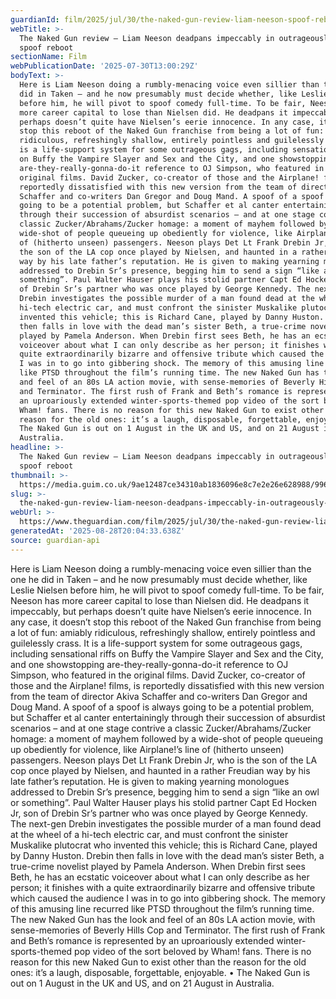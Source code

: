 ```yaml
---
guardianId: film/2025/jul/30/the-naked-gun-review-liam-neeson-spoof-reboot
webTitle: >-
  The Naked Gun review – Liam Neeson deadpans impeccably in outrageously amusing
  spoof reboot
sectionName: Film
webPublicationDate: '2025-07-30T13:00:29Z'
bodyText: >-
  Here is Liam Neeson doing a rumbly-menacing voice even sillier than the one he
  did in Taken – and he now presumably must decide whether, like Leslie Nielsen
  before him, he will pivot to spoof comedy full-time. To be fair, Neeson has
  more career capital to lose than Nielsen did. He deadpans it impeccably, but
  perhaps doesn’t quite have Nielsen’s eerie innocence. In any case, it doesn’t
  stop this reboot of the Naked Gun franchise from being a lot of fun: amiably
  ridiculous, refreshingly shallow, entirely pointless and guilelessly crass. It
  is a life-support system for some outrageous gags, including sensational riffs
  on Buffy the Vampire Slayer and Sex and the City, and one showstopping
  are-they-really-gonna-do-it reference to OJ Simpson, who featured in the
  original films. David Zucker, co-creator of those and the Airplane! films, is
  reportedly dissatisfied with this new version from the team of director Akiva
  Schaffer and co-writers Dan Gregor and Doug Mand. A spoof of a spoof is always
  going to be a potential problem, but Schaffer et al canter entertainingly
  through their succession of absurdist scenarios – and at one stage contrive a
  classic Zucker/Abrahams/Zucker homage: a moment of mayhem followed by a
  wide-shot of people queueing up obediently for violence, like Airplane!’s line
  of (hitherto unseen) passengers. Neeson plays Det Lt Frank Drebin Jr, who is
  the son of the LA cop once played by Nielsen, and haunted in a rather Freudian
  way by his late father’s reputation. He is given to making yearning monologues
  addressed to Drebin Sr’s presence, begging him to send a sign “like an owl or
  something”. Paul Walter Hauser plays his stolid partner Capt Ed Hocken Jr, son
  of Drebin Sr’s partner who was once played by George Kennedy. The next-gen
  Drebin investigates the possible murder of a man found dead at the wheel of a
  hi-tech electric car, and must confront the sinister Muskalike plutocrat who
  invented this vehicle; this is Richard Cane, played by Danny Huston. Drebin
  then falls in love with the dead man’s sister Beth, a true-crime novelist
  played by Pamela Anderson. When Drebin first sees Beth, he has an ecstatic
  voiceover about what I can only describe as her person; it finishes with a
  quite extraordinarily bizarre and offensive tribute which caused the audience
  I was in to go into gibbering shock. The memory of this amusing line recurred
  like PTSD throughout the film’s running time. The new Naked Gun has the look
  and feel of an 80s LA action movie, with sense-memories of Beverly Hills Cop
  and Terminator. The first rush of Frank and Beth’s romance is represented by
  an uproariously extended winter-sports-themed pop video of the sort beloved by
  Wham! fans. There is no reason for this new Naked Gun to exist other than the
  reason for the old ones: it’s a laugh, disposable, forgettable, enjoyable. •
  The Naked Gun is out on 1 August in the UK and US, and on 21 August in
  Australia.
headline: >-
  The Naked Gun review – Liam Neeson deadpans impeccably in outrageously amusing
  spoof reboot
thumbnail: >-
  https://media.guim.co.uk/9ae12487ce34310ab1836096e8c7e2e26e628988/996_0_2144_1716/500.jpg
slug: >-
  the-naked-gun-review-liam-neeson-deadpans-impeccably-in-outrageously-amusing-spoof-reboot
webUrl: >-
  https://www.theguardian.com/film/2025/jul/30/the-naked-gun-review-liam-neeson-spoof-reboot
generatedAt: '2025-08-28T20:04:33.638Z'
source: guardian-api
---
```

Here is Liam Neeson doing a rumbly-menacing voice even sillier than the one he did in Taken – and he now presumably must decide whether, like Leslie Nielsen before him, he will pivot to spoof comedy full-time. To be fair, Neeson has more career capital to lose than Nielsen did. He deadpans it impeccably, but perhaps doesn’t quite have Nielsen’s eerie innocence. In any case, it doesn’t stop this reboot of the Naked Gun franchise from being a lot of fun: amiably ridiculous, refreshingly shallow, entirely pointless and guilelessly crass. It is a life-support system for some outrageous gags, including sensational riffs on Buffy the Vampire Slayer and Sex and the City, and one showstopping are-they-really-gonna-do-it reference to OJ Simpson, who featured in the original films. David Zucker, co-creator of those and the Airplane! films, is reportedly dissatisfied with this new version from the team of director Akiva Schaffer and co-writers Dan Gregor and Doug Mand. A spoof of a spoof is always going to be a potential problem, but Schaffer et al canter entertainingly through their succession of absurdist scenarios – and at one stage contrive a classic Zucker/Abrahams/Zucker homage: a moment of mayhem followed by a wide-shot of people queueing up obediently for violence, like Airplane!’s line of (hitherto unseen) passengers. Neeson plays Det Lt Frank Drebin Jr, who is the son of the LA cop once played by Nielsen, and haunted in a rather Freudian way by his late father’s reputation. He is given to making yearning monologues addressed to Drebin Sr’s presence, begging him to send a sign “like an owl or something”. Paul Walter Hauser plays his stolid partner Capt Ed Hocken Jr, son of Drebin Sr’s partner who was once played by George Kennedy. The next-gen Drebin investigates the possible murder of a man found dead at the wheel of a hi-tech electric car, and must confront the sinister Muskalike plutocrat who invented this vehicle; this is Richard Cane, played by Danny Huston. Drebin then falls in love with the dead man’s sister Beth, a true-crime novelist played by Pamela Anderson. When Drebin first sees Beth, he has an ecstatic voiceover about what I can only describe as her person; it finishes with a quite extraordinarily bizarre and offensive tribute which caused the audience I was in to go into gibbering shock. The memory of this amusing line recurred like PTSD throughout the film’s running time. The new Naked Gun has the look and feel of an 80s LA action movie, with sense-memories of Beverly Hills Cop and Terminator. The first rush of Frank and Beth’s romance is represented by an uproariously extended winter-sports-themed pop video of the sort beloved by Wham! fans. There is no reason for this new Naked Gun to exist other than the reason for the old ones: it’s a laugh, disposable, forgettable, enjoyable. • The Naked Gun is out on 1 August in the UK and US, and on 21 August in Australia.
